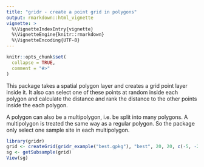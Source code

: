 ```yaml
---
title: "gridr - create a point grid in polygons"
output: rmarkdown::html_vignette
vignette: >
  %\VignetteIndexEntry{vignette}
  %\VignetteEngine{knitr::rmarkdown}
  %\VignetteEncoding{UTF-8}
---
```


```r
knitr::opts_chunk$set(
  collapse = TRUE,
  comment = "#>"
)
```

This package takes a spatial polygon layer and creates a grid point layer inside it. It also can select one of these points at random inside each polygon and calculate the distance and rank the distance to the other points inside the each polygon.

A polygon can also be a multipolygon, i.e. be split into many polygons. A multipolygon is treated the same way as a regular polygon. So the package only select one sample site in each multipolygon. 

```r
library(gridr)
grid <- createGrid(gridr_example("best.gpkg"), "best", 20, 20, c(-5, -2))
sg <- getSubsample(grid)
View(sg)
```
